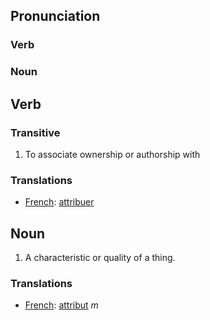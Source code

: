 ==Pronunciation==
===Verb===
===Noun===
==Verb==
===Transitive===
# To associate ownership or authorship with
===Translations===
*[[French]]: [[attribuer]]
==Noun==
# A characteristic or quality of a thing.

===Translations===
*[[French]]: [[attribut]] ''m''
